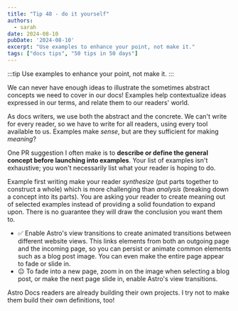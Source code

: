 ```yaml
---
title: "Tip 48 - do it yourself"
authors:
  - sarah
date: 2024-08-10
pubDate: '2024-08-10'
excerpt: "Use examples to enhance your point, not make it."
tags: ["docs tips", "50 tips in 50 days"]
---
```


:::tip
Use examples to enhance your point, not make it.
:::

We can never have enough ideas to illustrate the sometimes abstract concepts we need to cover in our docs! Examples help contextualize ideas expressed in our terms, and relate them to our readers' world.

As docs writers, we use both the abstract and the concrete. We can't write for every reader, so we have to write for all readers, using every tool available to us. Examples make *sense*, but are they sufficient for making *meaning*?

One PR suggestion I often make is to **describe or define the general concept before launching into examples**. Your list of examples isn't exhaustive; you won't necessarily list what your reader is hoping to do.

Example first writing make your reader *synthesize* (put parts together to construct a whole) which is more challenging than *analysis* (breaking down a concept into its parts). You are asking your reader to create meaning out of selected examples instead of providing a solid foundation to expand upon. There is no guarantee they will draw the conclusion you want them to.

- ✅ Enable Astro's view transitions to create animated transitions between different website views. This links elements from both an outgoing page and the incoming page, so you can persist or animate common elements such as a blog post image. You can even make the entire page appear to fade or slide in.
- 😐 To fade into a new page, zoom in on the image when selecting a blog post, or make the next page slide in, enable Astro's view transitions.

Astro Docs readers are already building their own projects. I try not to make them build their own definitions, too!
  

<LinkCard title="See the whole list of tips!" href="/blog/50-docs-tips-in-50-days" />

